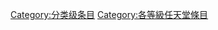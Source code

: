{{catmore1|[[Wikipedia:电子游戏专题|Wikipedia:电子游戏专题]]}}
{{Articles by Quality|topic=任天堂|project=任天堂|format=toc}}
{{CategoryTOC}}
{{emptycat}}

[[Category:分类级条目|Category:分类级条目]]
[[Category:各等級任天堂條目|Category:各等級任天堂條目]]